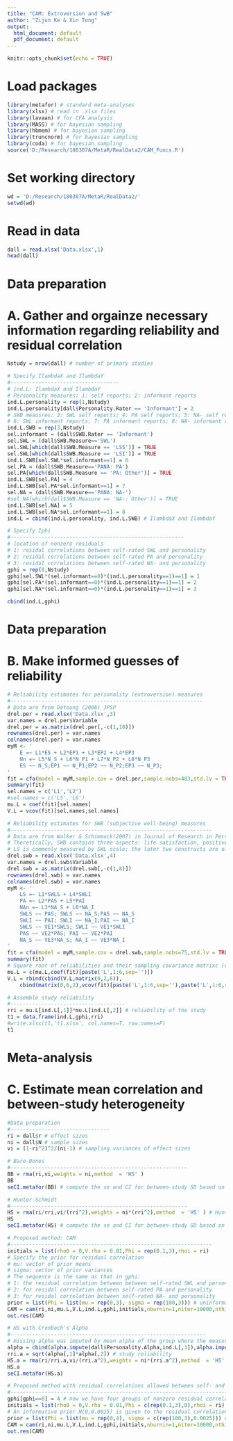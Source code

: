 ---
title: "CAM: Extroversion and SwB"
author: "Zijun Ke & Xin Tong"
output:
  html_document: default
  pdf_document: default
---

```{r setup, include=FALSE}
knitr::opts_chunk$set(echo = TRUE)
```

# Load packages
```{r}
library(metafor) # standard meta-analyses
library(xlsx) # read in .xlsx files
library(lavaan) # for CFA analysis
library(MASS) # for bayesian sampling
library(hbmem) # for bayesian sampling
library(truncnorm) # for bayesian sampling
library(coda) # for bayesian sampling
source('D:/Research/180307A/MetaR/RealData2/CAM_Funcs.R')
```

# Set working directory
```{r}
wd = 'D:/Research/180307A/MetaR/RealData2/'
setwd(wd)
```

# Read in data
```{r}
dall = read.xlsx('Data.xlsx',1)
head(dall)
```

# Data preparation
# A. Gather and orgainze necessary information regarding reliability and residual correlation
```{r}
Nstudy = nrow(dall) # number of primary studies

# Specify IlambdaX and IlambdaY
#-----------------------------------
# ind.L: IlambdaX and IlambdaY
# Personality measures: 1: self reports; 2: informant reports
ind.L.personality = rep(1,Nstudy)
ind.L.personality[dall$Personality.Rater == 'Informant'] = 2
# SWB meausres: 3: SWL self reports; 4: PA self reports; 5: NA- self reports
# 6: SWL informant reports; 7: PA informant reports; 8: NA- informant reports
ind.L.SWB = rep(3,Nstudy)
sel.informant = (dall$SWB.Rater == 'Informant')
sel.SWL = (dall$SWB.Measure=='SWL')
sel.SWL[which(dall$SWB.Measure == 'LSS')] = TRUE
sel.SWL[which(dall$SWB.Measure == 'LSI')] = TRUE
ind.L.SWB[sel.SWL*sel.informant==1] = 6
sel.PA = (dall$SWB.Measure=='PANA: PA')
sel.PA[which(dall$SWB.Measure == 'PA: Other')] = TRUE
ind.L.SWB[sel.PA] = 4
ind.L.SWB[sel.PA*sel.informant==1] = 7
sel.NA = (dall$SWB.Measure=='PANA: NA-')
#sel.NA[which(dall$SWB.Measure == 'NA-: Other')] = TRUE
ind.L.SWB[sel.NA] = 5
ind.L.SWB[sel.NA*sel.informant==1] = 8
ind.L = cbind(ind.L.personality, ind.L.SWB) # IlambdaX and IlambdaY

# Specify Iphi
#--------------------------------------------------------
# location of nonzero residuals
# 1: residal correlations between self-rated SWL and personality
# 2: residal correlations between self-rated PA and personality
# 3: residal correlations between self-rated NA- and personality
gphi = rep(0,Nstudy)
gphi[sel.SWL*(sel.informant==0)*(ind.L.personality==1)==1] = 1
gphi[sel.PA*(sel.informant==0)*(ind.L.personality==1)==1] = 2
gphi[sel.NA*(sel.informant==0)*(ind.L.personality==1)==1] = 3

cbind(ind.L,gphi)
```

# Data preparation
# B. Make informed guesses of reliability
```{r}
# Reliability estimates for personality (extroversion) measures
#--------------------------------------------------------------
# Data are from DeYoung (2006) JPSP
drel.per = read.xlsx('Data.xlsx',3)
var.names = drel.per$Variable
drel.per = as.matrix(drel.per[,-c(1,10)])
rownames(drel.per) = var.names
colnames(drel.per) = var.names
myM <- '
	E =~ L1*ES + L2*EP1 + L3*EP2 + L4*EP3
	Nn =~ L5*N_S + L6*N_P1 + L7*N_P2 + L8*N_P3
	ES ~~ N_S;EP1 ~~ N_P1;EP2 ~~ N_P2;EP3 ~~ N_P3;
'
fit = cfa(model = myM,sample.cov = drel.per,sample.nobs=483,std.lv = TRUE)
summary(fit)
sel.names = c('L1','L2')
#sel.names = c('L5','L6')
mu.L = coef(fit)[sel.names]
V.L = vcov(fit)[sel.names,sel.names]

# Reliability estimates for SWB (subjective well-being) measures
#-----------------------------------------------------------------
# Data are from Walker & Schimmack(2007) in Journal of Research in Personality
# Theretically, SWB contains three aspects: life satisfaction, positive affect and negative affect
# LS is commonly measured by SWL scale; the later two constructs are often measured by PANA scale
drel.swb = read.xlsx('Data.xlsx',4)
var.names = drel.swb$Variable
drel.swb = as.matrix(drel.swb[,-c(1,8)])
rownames(drel.swb) = var.names
colnames(drel.swb) = var.names
myM <- '
	LS =~ L1*SWLS + L4*SWLI
	PA =~ L2*PAS + L5*PAI
	NAn =~ L3*NA_S + L6*NA_I
	SWLS ~~ PAS; SWLS ~~ NA_S;PAS ~~ NA_S
	SWLI ~~ PAI; SWLI ~~ NA_I;PAI ~~ NA_I 
	SWLS ~~ VE1*SWLS; SWLI ~~ VE1*SWLI
	PAS ~~ VE2*PAS; PAI ~~ VE2*PAI
	NA_S ~~ VE3*NA_S; NA_I ~~ VE3*NA_I
'
fit = cfa(model = myM,sample.cov = drel.swb,sample.nobs=75,std.lv = TRUE)
summary(fit)
# Square root of reliabilities and their sampling covariance matrixc (uncertainty)
mu.L = c(mu.L,coef(fit)[paste('L',1:6,sep='')])
V.L = rbind(cbind(V.L,matrix(0,2,6)),
	cbind(matrix(0,6,2),vcov(fit)[paste('L',1:6,sep=''),paste('L',1:6,sep='')]))

# Assemble study reliability
#-------------------------------------
rri = mu.L[ind.L[,1]]*mu.L[ind.L[,2]] # reliability of the study
t1 = data.frame(ind.L,gphi,rri)
#write.xlsx(t1,'t1.xlsx', col.names=T, row.names=F)
t1
```

# Meta-analysis
# C. Estimate mean correlation and between-study heterogeneity
```{r}
#Data preparation
#--------------------------------
ri = dall$r # effect sizes
ni = dall$N # sample sizes
vi = (1-ri^2)^2/(ni-1) # sampling variances of effect sizes

# Bare-Bones
#---------------------------------------------------------
BB = rma(ri,vi,weights = ni,method  = 'HS' ) 
BB
seCI.metafor(BB) # compute the se and CI for between-study SD based on BB results

# Hunter-Schmidt
#---------------------------------------------------------
HS = rma(ri/rri,vi/(rri^2),weights = ni*(rri^2),method  = 'HS' ) # Hunter and Schmidt
HS
seCI.metafor(HS) # compute the se and CI for between-study SD based on HS results

# Proposed method: CAM
#-----------------------------------------------------------------
initials = list(rho0 = 0,V.rho = 0.01,Phi = rep(0.1,3),rhoi = ri)
# Specify the prior for residual correlation
# mu: vector of prior means 
# sigma: vector of prior variances
# The sequence is the same as that in gphi:
# 1: the residual correlation between between self-rated SWL and personality
# 2: for residal correlation between self-rated PA and personality
# 3: for residal correlation between self-rated NA- and personality
prior = list(Phi = list(mu = rep(0,3), sigma = rep(100,3))) # uninformative prior
CAM = cam(ri,ni,mu.L,V.L,ind.L,gphi,initials,nburnin=1,niter=10000,nthin=1,prior)
out.res(CAM)

# HS with Cronbach's Alpha
#---------------------------------------------------------------
# missing alpha was imputed by mean alpha of the group where the measure was in
alpha = cbind(alpha.impute(dall$Personality.Alpha,ind.L[,1]),alpha.impute(dall$SWB.Alpha,ind.L[,2]))
rri.a = sqrt(alpha[,1]*alpha[,2]) # study reliability
HS.a = rma(ri/rri.a,vi/(rri.a^2),weights = ni*(rri.a^2),method  = 'HS' )  # Hunter and Schmidt
HS.a
seCI.metafor(HS.a)

# Proposed method with residual correlations allowed between self- and informant-ratings
#----------------------------------------------------------------------------------------
gphi[gphi==0] = 4 # now we have four groups of nonzero residual correlations
initials = list(rho0 = 0,V.rho = 0.01,Phi = c(rep(0.1,3),0),rhoi = ri)
# An informative prior N(0,0.0025) is given to the residual correlation between self- and informant-ratings
prior = list(Phi = list(mu = rep(0,4), sigma = c(rep(100,3),0.0025))) # informative prior for the last residual correlation
CAM = cam(ri,ni,mu.L,V.L,ind.L,gphi,initials,nburnin=1,niter=10000,nthin=1,prior)
out.res(CAM)

```
